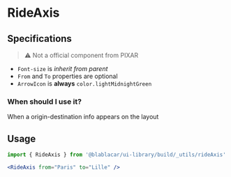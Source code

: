 

<Meta title="Rides|RideAxis" />

# RideAxis

<Preview>
  <Story name="Default">
    <RideAxis from="Düsseldorf International Airport, Düsseldorf" to="Cologne Bonn Airport, Köln" />
  </Story>
</Preview>

## Specifications

> ⚠️ Not a official component from PIXAR

- `Font-size` is _inherit from parent_
- `From` and `To` properties are optional
- `ArrowIcon` is **always** `color.lightMidnightGreen`

### When should I use it?

When a origin-destination info appears on the layout

## Usage

```jsx
import { RideAxis } from '@blablacar/ui-library/build/_utils/rideAxis'

<RideAxis from="Paris" to="Lille" />
```

<Props of={RideAxis} />

